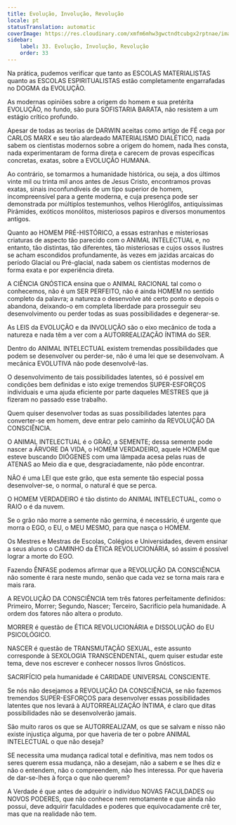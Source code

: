 ```yaml
---
title: Evolução, Involução, Revolução
locale: pt
statusTranslation: automatic
coverImage: https://res.cloudinary.com/xmfm6mhw3gwctndtcubgx2rptnae/image/upload/v1740337243/small_cover_educacion_fundamental_a051170f1c.webp
sidebar:
    label: 33. Evolução, Involução, Revolução
    order: 33
---
```

Na prática, pudemos verificar que tanto as ESCOLAS MATERIALISTAS quanto as ESCOLAS ESPIRITUALISTAS estão completamente engarrafadas no DOGMA da EVOLUÇÃO.

As modernas opiniões sobre a origem do homem e sua pretérita EVOLUÇÃO, no fundo, são pura SOFISTARIA BARATA, não resistem a um estágio crítico profundo.

Apesar de todas as teorias de DARWIN aceitas como artigo de FÉ cega por CARLOS MARX e seu tão alardeado MATERIALISMO DIALÉTICO, nada sabem os cientistas modernos sobre a origem do homem, nada lhes consta, nada experimentaram de forma direta e carecem de provas específicas concretas, exatas, sobre a EVOLUÇÃO HUMANA.

Ao contrário, se tomarmos a humanidade histórica, ou seja, a dos últimos vinte mil ou trinta mil anos antes de Jesus Cristo, encontramos provas exatas, sinais inconfundíveis de um tipo superior de homem, incompreensível para a gente moderna, e cuja presença pode ser demonstrada por múltiplos testemunhos, velhos Hieróglifos, antiquíssimas Pirâmides, exóticos monólitos, misteriosos papiros e diversos monumentos antigos.

Quanto ao HOMEM PRÉ-HISTÓRICO, a essas estranhas e misteriosas criaturas de aspecto tão parecido com o ANIMAL INTELECTUAL e, no entanto, tão distintas, tão diferentes, tão misteriosas e cujos ossos ilustres se acham escondidos profundamente, às vezes em jazidas arcaicas do período Glacial ou Pré-glacial, nada sabem os cientistas modernos de forma exata e por experiência direta.

A CIÊNCIA GNÓSTICA ensina que o ANIMAL RACIONAL tal como o conhecemos, não é um SER PERFEITO, não é ainda HOMEM no sentido completo da palavra; a natureza o desenvolve até certo ponto e depois o abandona, deixando-o em completa liberdade para prosseguir seu desenvolvimento ou perder todas as suas possibilidades e degenerar-se.

As LEIS da EVOLUÇÃO e da INVOLUÇÃO são o eixo mecânico de toda a natureza e nada têm a ver com a AUTORREALIZAÇÃO ÍNTIMA do SER.

Dentro do ANIMAL INTELECTUAL existem tremendas possibilidades que podem se desenvolver ou perder-se, não é uma lei que se desenvolvam. A mecânica EVOLUTIVA não pode desenvolvê-las.

O desenvolvimento de tais possibilidades latentes, só é possível em condições bem definidas e isto exige tremendos SUPER-ESFORÇOS individuais e uma ajuda eficiente por parte daqueles MESTRES que já fizeram no passado esse trabalho.

Quem quiser desenvolver todas as suas possibilidades latentes para converter-se em homem, deve entrar pelo caminho da REVOLUÇÃO DA CONSCIÊNCIA.

O ANIMAL INTELECTUAL é o GRÃO, a SEMENTE; dessa semente pode nascer a ÁRVORE DA VIDA, o HOMEM VERDADEIRO, aquele HOMEM que esteve buscando DIÓGENES com uma lâmpada acesa pelas ruas de ATENAS ao Meio dia e que, desgraciadamente, não pôde encontrar.

NÃO é uma LEI que este grão, que esta semente tão especial possa desenvolver-se, o normal, o natural é que se perca.

O HOMEM VERDADEIRO é tão distinto do ANIMAL INTELECTUAL, como o RAIO o é da nuvem.

Se o grão não morre a semente não germina, é necessário, é urgente que morra o EGO, o EU, o MEU MESMO, para que nasça o HOMEM.

Os Mestres e Mestras de Escolas, Colégios e Universidades, devem ensinar a seus alunos o CAMINHO da ÉTICA REVOLUCIONÁRIA, só assim é possível lograr a morte do EGO.

Fazendo ÊNFASE podemos afirmar que a REVOLUÇÃO DA CONSCIÊNCIA não somente é rara neste mundo, senão que cada vez se torna mais rara e mais rara.

A REVOLUÇÃO DA CONSCIÊNCIA tem três fatores perfeitamente definidos: Primeiro, Morrer; Segundo, Nascer; Terceiro, Sacrifício pela humanidade. A ordem dos fatores não altera o produto.

MORRER é questão de ÉTICA REVOLUCIONÁRIA e DISSOLUÇÃO do EU PSICOLÓGICO.

NASCER é questão de TRANSMUTAÇÃO SEXUAL, este assunto corresponde à SEXOLOGIA TRANSCENDENTAL, quem quiser estudar este tema, deve nos escrever e conhecer nossos livros Gnósticos.

SACRIFÍCIO pela humanidade é CARIDADE UNIVERSAL CONSCIENTE.

Se nós não desejamos a REVOLUÇÃO DA CONSCIÊNCIA, se não fazemos tremendos SUPER-ESFORÇOS para desenvolver essas possibilidades latentes que nos levará à AUTORREALIZAÇÃO ÍNTIMA, é claro que ditas possibilidades não se desenvolverão jamais.

São muito raros os que se AUTORREALIZAM, os que se salvam e nisso não existe injustiça alguma, por que haveria de ter o pobre ANIMAL INTELECTUAL o que não deseja?

SE necessita uma mudança radical total e definitiva, mas nem todos os seres querem essa mudança, não a desejam, não a sabem e se lhes diz e não o entendem, não o compreendem, não lhes interessa. Por que haveria de dar-se-lhes à força o que não querem?

A Verdade é que antes de adquirir o indivíduo NOVAS FACULDADES ou NOVOS PODERES, que não conhece nem remotamente e que ainda não possui, deve adquirir faculdades e poderes que equivocadamente crê ter, mas que na realidade não tem.

